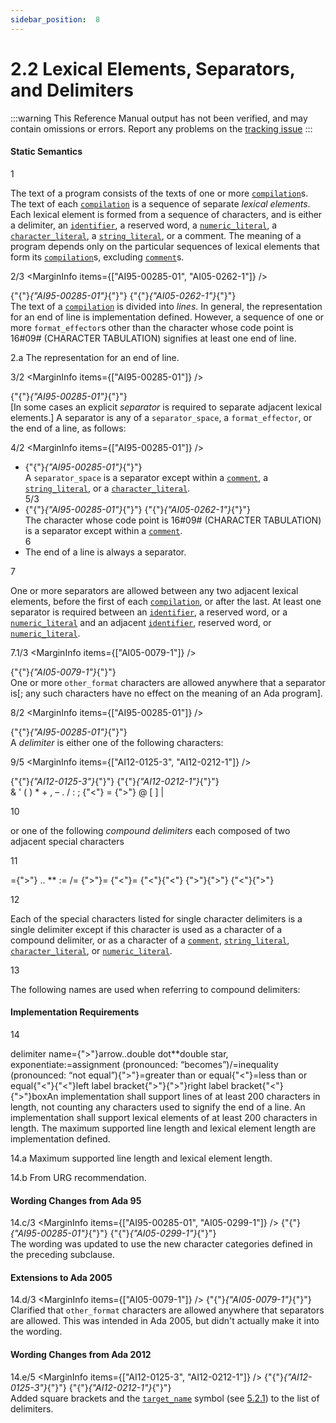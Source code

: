 ```yaml
---
sidebar_position:  8
---
```


# 2.2 Lexical Elements, Separators, and Delimiters

:::warning
This Reference Manual output has not been verified,
and may contain omissions or errors.
Report any problems on the [tracking issue](https://github.com/ada-lang-io/ada-lang-io/issues/20)
:::



#### Static Semantics

<MarginText>1</MarginText>
<p>The text of a program consists of the texts of one or more <code><a href="../AA-10/AA-10.1#S0285">compilation</a></code>s. The text of each <code><a href="../AA-10/AA-10.1#S0285">compilation</a></code> is a sequence of separate <em>lexical elements</em>. Each lexical element is formed from a sequence of characters, and is either a delimiter, an <code><a href="../AA-2/AA-2.3#S0002">identifier</a></code>, a reserved word, a <code><a href="../AA-2/AA-2.4#S0006">numeric_literal</a></code>, a <code><a href="../AA-2/AA-2.5#S0015">character_literal</a></code>, a <code><a href="../AA-2/AA-2.6#S0016">string_literal</a></code>, or a comment. The meaning of a program depends only on the particular sequences of lexical elements that form its <code><a href="../AA-10/AA-10.1#S0285">compilation</a></code>s, excluding <code><a href="../AA-2/AA-2.7#S0018">comment</a></code>s.<br /></p>

<MarginText>2/3</MarginText>
<MarginInfo items={["AI95-00285-01", "AI05-0262-1"]} />
<p>{"{"}<em>{"AI95-00285-01"}</em>{"}"} {"{"}<em>{"AI05-0262-1"}</em>{"}"} <br />The text of a <code><a href="../AA-10/AA-10.1#S0285">compilation</a></code> is divided into <em>lines</em>. In general, the representation for an end of line is implementation defined. However, a sequence of one or more <code>format_effector</code>s other than the character whose code point is 16#09# (CHARACTER TABULATION) signifies at least one end of line. <br /></p>

<MarginText>2.a</MarginText>
<Admonition type="aarm" aarm="implementation-defined" title="Implementation defined: ">
<strong></strong>The representation for an end of line.<br /></Admonition>

<MarginText>3/2</MarginText>
<MarginInfo items={["AI95-00285-01"]} />
<p>{"{"}<em>{"AI95-00285-01"}</em>{"}"} <br />[In some cases an explicit <em>separator</em> is required to separate adjacent lexical elements.] A separator is any of a <code>separator_space</code>, a <code>format_effector</code>, or the end of a line, as follows: <br /></p>

<MarginText>4/2</MarginText>
<MarginInfo items={["AI95-00285-01"]} />
<ul>
<li>{"{"}<em>{"AI95-00285-01"}</em>{"}"} <br />A <code>separator_space</code> is a separator except within a <code><a href="../AA-2/AA-2.7#S0018">comment</a></code>, a <code><a href="../AA-2/AA-2.6#S0016">string_literal</a></code>, or a <code><a href="../AA-2/AA-2.5#S0015">character_literal</a></code>.<br /></li>
<MarginText>5/3</MarginText>
<MarginInfo items={["AI95-00285-01", "AI05-0262-1"]} />
<li>{"{"}<em>{"AI95-00285-01"}</em>{"}"} {"{"}<em>{"AI05-0262-1"}</em>{"}"} <br />The character whose code point is 16#09# (CHARACTER TABULATION) is a separator except within a <code><a href="../AA-2/AA-2.7#S0018">comment</a></code>.<br /></li>
<MarginText>6</MarginText>
<li>The end of a line is always a separator. <br /></li>
</ul>
<MarginText>7</MarginText>
<p>One or more separators are allowed between any two adjacent lexical elements, before the first of each <code><a href="../AA-10/AA-10.1#S0285">compilation</a></code>, or after the last. At least one separator is required between an <code><a href="../AA-2/AA-2.3#S0002">identifier</a></code>, a reserved word, or a <code><a href="../AA-2/AA-2.4#S0006">numeric_literal</a></code> and an adjacent <code><a href="../AA-2/AA-2.3#S0002">identifier</a></code>, reserved word, or <code><a href="../AA-2/AA-2.4#S0006">numeric_literal</a></code>.<br /></p>

<MarginText>7.1/3</MarginText>
<MarginInfo items={["AI05-0079-1"]} />
<p>{"{"}<em>{"AI05-0079-1"}</em>{"}"} <br />One or more <code>other_format</code> characters are allowed anywhere that a separator is[; any such characters have no effect on the meaning of an Ada program].<br /></p>

<MarginText>8/2</MarginText>
<MarginInfo items={["AI95-00285-01"]} />
<p>{"{"}<em>{"AI95-00285-01"}</em>{"}"} <br />A <em>delimiter</em> is either one of the following characters: <br /></p>

<MarginText>9/5</MarginText>
<MarginInfo items={["AI12-0125-3", "AI12-0212-1"]} />
<p>{"{"}<em>{"AI12-0125-3"}</em>{"}"} {"{"}<em>{"AI12-0212-1"}</em>{"}"} <br />&    '    (    )    *    +    ,    &ndash;    .    /    :    ;    {"<"}    =    {">"}    @    [    ]    |<br /></p>

<MarginText>10</MarginText>
<p>or one of the following <em>compound delimiters</em> each composed of two adjacent special characters <br /></p>

<MarginText>11</MarginText>
<p>={">"}    ..    **    :=    /=    {">"}=    {"<"}=    {"<"}{"<"}    {">"}{">"}    {"<"}{">"}<br /></p>

<MarginText>12</MarginText>
<p>Each of the special characters listed for single character delimiters is a single delimiter except if this character is used as a character of a compound delimiter, or as a character of a <code><a href="../AA-2/AA-2.7#S0018">comment</a></code>, <code><a href="../AA-2/AA-2.6#S0016">string_literal</a></code>, <code><a href="../AA-2/AA-2.5#S0015">character_literal</a></code>, or <code><a href="../AA-2/AA-2.4#S0006">numeric_literal</a></code>.<br /></p>

<MarginText>13</MarginText>
<p>The following names are used when referring to compound delimiters:<br /></p>


#### Implementation Requirements

<MarginText>14</MarginText>
<p>delimiter name={">"}arrow..double dot**double star, exponentiate:=assignment (pronounced: &ldquo;becomes&rdquo;)/=inequality (pronounced: &ldquo;not equal&rdquo;){">"}=greater than or equal{"<"}=less than or equal{"<"}{"<"}left label bracket{">"}{">"}right label bracket{"<"}{">"}boxAn implementation shall support lines of at least 200 characters in length, not counting any characters used to signify the end of a line. An implementation shall support lexical elements of at least 200 characters in length. The maximum supported line length and lexical element length are implementation defined. <br /></p>

<MarginText>14.a</MarginText>
<Admonition type="aarm" aarm="implementation-defined" title="Implementation defined: ">
<strong></strong>Maximum supported line length and lexical element length.<br /></Admonition>

<MarginText>14.b</MarginText>
<Admonition type="aarm" aarm="discussion" title="Discussion: ">
<strong></strong>From URG recommendation. <br /></Admonition>


#### Wording Changes from Ada 95

<MarginText>14.c/3</MarginText>
<MarginInfo items={["AI95-00285-01", "AI05-0299-1"]} />
<Admonition type="aarm" aarm="note" title="Note: ">
{"{"}<em>{"AI95-00285-01"}</em>{"}"} {"{"}<em>{"AI05-0299-1"}</em>{"}"} <br />The wording was updated to use the new character categories defined in the preceding subclause. <br /></Admonition>


#### Extensions to Ada 2005

<MarginText>14.d/3</MarginText>
<MarginInfo items={["AI05-0079-1"]} />
<Admonition type="aarm" aarm="correction" title="Correction:">
{"{"}<em>{"AI05-0079-1"}</em>{"}"} <strong><br /></strong> Clarified that <code>other_format</code> characters are allowed anywhere that separators are allowed. This was intended in Ada 2005, but didn't actually make it into the wording. <br /></Admonition>


#### Wording Changes from Ada 2012

<MarginText>14.e/5</MarginText>
<MarginInfo items={["AI12-0125-3", "AI12-0212-1"]} />
<Admonition type="aarm" aarm="note" title="Note: ">
{"{"}<em>{"AI12-0125-3"}</em>{"}"} {"{"}<em>{"AI12-0212-1"}</em>{"}"} <br />Added square brackets and the <code><a href="../AA-5/AA-5.2#S0174">target_name</a></code> symbol (see <a href="../AA-5/AA-5.2#Subclause_5.2.1">5.2.1</a>) to the list of delimiters. <br /></Admonition>

